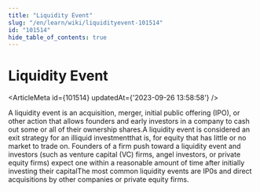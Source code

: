 ```yaml
---
title: "Liquidity Event"
slug: "/en/learn/wiki/liquidityevent-101514"
id: "101514"
hide_table_of_contents: true
---
```



# Liquidity Event

<ArticleMeta id={101514} updatedAt={'2023-09-26 13:58:58'} />
<div className='border-solid border-b border-t-0 my-4 border-[var(--ifm-color-gray-300)]' />

A liquidity event is an acquisition, merger, initial public offering (IPO), or other action that allows founders and early investors in a company to cash out some or all of their ownership shares.A liquidity event is considered an exit strategy for an illiquid investmentthat is, for equity that has little or no market to trade on. Founders of a firm push toward a liquidity event and investors (such as venture capital (VC) firms, angel investors, or private equity firms) expect one within a reasonable amount of time after initially investing their capitalThe most common liquidity events are IP0s and direct acquisitions by other companies or private equity firms.
